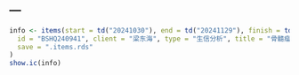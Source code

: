 ---
---

```r
info <- items(start = td("20241030"), end = td("20241129"), finish = td(""),
  id = "BSHQ240941", client = "梁东海", type = "生信分析", title = "骨髓瘤",
  save = ".items.rds"
)
show.ic(info)
```
